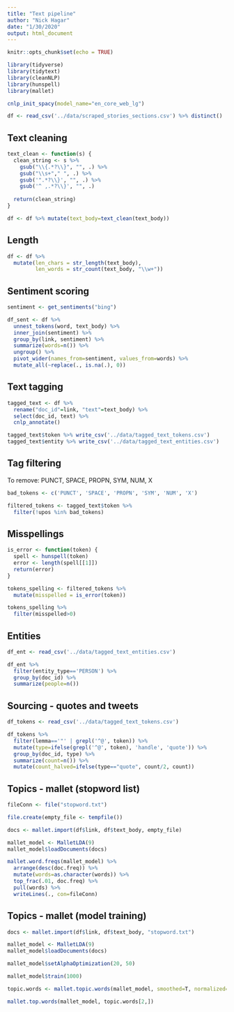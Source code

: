 ```yaml
---
title: "Text pipeline"
author: "Nick Hagar"
date: "1/30/2020"
output: html_document
---
```


```r
knitr::opts_chunk$set(echo = TRUE)
```

```r
library(tidyverse)
library(tidytext)
library(cleanNLP)
library(hunspell)
library(mallet)

cnlp_init_spacy(model_name="en_core_web_lg")
```

```r
df <- read_csv('../data/scraped_stories_sections.csv') %>% distinct()

```

## Text cleaning
```r
text_clean <- function(s) {
  clean_string <- s %>% 
    gsub("\\{.*?\\}", "", .) %>% 
    gsub("\\s+"," ", .) %>% 
    gsub('".*?\\}', "", .) %>% 
    gsub('^ ,.*?\\}', "", .)
  
  return(clean_string)
}

df <- df %>% mutate(text_body=text_clean(text_body))
```

## Length
```r
df <- df %>% 
  mutate(len_chars = str_length(text_body),
         len_words = str_count(text_body, "\\w+"))
```

## Sentiment scoring
```r
sentiment <- get_sentiments("bing")

df_sent <- df %>% 
  unnest_tokens(word, text_body) %>% 
  inner_join(sentiment) %>% 
  group_by(link, sentiment) %>% 
  summarize(words=n()) %>% 
  ungroup() %>% 
  pivot_wider(names_from=sentiment, values_from=words) %>% 
  mutate_all(~replace(., is.na(.), 0))
```

## Text tagging
```r
tagged_text <- df %>% 
  rename("doc_id"=link, "text"=text_body) %>% 
  select(doc_id, text) %>% 
  cnlp_annotate()

tagged_text$token %>% write_csv('../data/tagged_text_tokens.csv')
tagged_text$entity %>% write_csv('../data/tagged_text_entities.csv')
```

## Tag filtering
To remove: PUNCT, SPACE, PROPN, SYM, NUM, X
```r
bad_tokens <- c('PUNCT', 'SPACE', 'PROPN', 'SYM', 'NUM', 'X')

filtered_tokens <- tagged_text$token %>% 
  filter(!upos %in% bad_tokens)
```

## Misspellings
```r
is_error <- function(token) {
  spell <- hunspell(token)
  error <- length(spell[[1]])
  return(error)
}

tokens_spelling <- filtered_tokens %>% 
  mutate(misspelled = is_error(token))

tokens_spelling %>% 
  filter(misspelled>0)
```

## Entities
```r
df_ent <- read_csv('../data/tagged_text_entities.csv')

df_ent %>% 
  filter(entity_type=='PERSON') %>% 
  group_by(doc_id) %>% 
  summarize(people=n())
```

## Sourcing - quotes and tweets
```r
df_tokens <- read_csv('../data/tagged_text_tokens.csv')

df_tokens %>% 
  filter(lemma=='"' | grepl('^@', token)) %>% 
  mutate(type=ifelse(grepl('^@', token), 'handle', 'quote')) %>% 
  group_by(doc_id, type) %>% 
  summarize(count=n()) %>% 
  mutate(count_halved=ifelse(type=="quote", count/2, count))
```

## Topics - mallet (stopword list)
```r
fileConn <- file("stopword.txt")  

file.create(empty_file <- tempfile())

docs <- mallet.import(df$link, df$text_body, empty_file)

mallet_model <- MalletLDA(9)
mallet_model$loadDocuments(docs)

mallet.word.freqs(mallet_model) %>% 
  arrange(desc(doc.freq)) %>% 
  mutate(words=as.character(words)) %>% 
  top_frac(.01, doc.freq) %>% 
  pull(words) %>% 
  writeLines(., con=fileConn)

```

## Topics - mallet (model training)
```r
docs <- mallet.import(df$link, df$text_body, "stopword.txt")

mallet_model <- MalletLDA(9)
mallet_model$loadDocuments(docs)

mallet_model$setAlphaOptimization(20, 50)

mallet_model$train(1000)
```

```r
topic.words <- mallet.topic.words(mallet_model, smoothed=T, normalized=T)

mallet.top.words(mallet_model, topic.words[2,])
```


